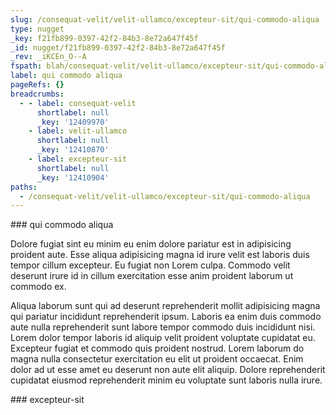 ```yaml
---
slug: /consequat-velit/velit-ullamco/excepteur-sit/qui-commodo-aliqua
type: nugget
_key: f21fb899-0397-42f2-84b3-8e72a647f45f
_id: nugget/f21fb899-0397-42f2-84b3-8e72a647f45f
_rev: _iKCEn_O--A
fspath: blah/consequat-velit/velit-ullamco/excepteur-sit/qui-commodo-aliqua.md
label: qui commodo aliqua
pageRefs: {}
breadcrumbs:
  - - label: consequat-velit
      shortlabel: null
      _key: '12409970'
    - label: velit-ullamco
      shortlabel: null
      _key: '12410870'
    - label: excepteur-sit
      shortlabel: null
      _key: '12410904'
paths:
  - /consequat-velit/velit-ullamco/excepteur-sit/qui-commodo-aliqua
---
```


<NuggetArea>
<Nugget slug="/consequat-velit/velit-ullamco/excepteur-sit/qui-commodo-aliqua" type="nugget" _key="f21fb899-0397-42f2-84b3-8e72a647f45f" _id="nugget/f21fb899-0397-42f2-84b3-8e72a647f45f" _rev="_iKCEn_O--A" fspath="blah/consequat-velit/velit-ullamco/excepteur-sit/qui-commodo-aliqua.md" label="qui commodo aliqua" paths="/consequat-velit/velit-ullamco/excepteur-sit/qui-commodo-aliqua">
<NuggetBody>
### qui commodo aliqua

Dolore fugiat sint eu minim eu enim dolore pariatur est in adipisicing proident aute. Esse aliqua adipisicing magna id irure velit est laboris duis tempor cillum excepteur. Eu fugiat non Lorem culpa. Commodo velit deserunt irure id in cillum exercitation esse anim proident laborum ut commodo ex.

Aliqua laborum sunt qui ad deserunt reprehenderit mollit adipisicing magna qui pariatur incididunt reprehenderit ipsum. Laboris ea enim duis commodo aute nulla reprehenderit sunt labore tempor commodo duis incididunt nisi. Lorem dolor tempor laboris id aliquip velit proident voluptate cupidatat eu. Excepteur fugiat et commodo quis proident nostrud. Lorem laborum do magna nulla consectetur exercitation eu elit ut proident occaecat. Enim dolor ad ut esse amet eu deserunt non aute elit aliquip. Dolore reprehenderit cupidatat eiusmod reprehenderit minim eu voluptate sunt laboris nulla irure.

</NuggetBody>
<Breadcrumbs>
<Crumbs>
<Crumb _key="12409970" label="consequat-velit" /><Crumb _key="12410870" label="velit-ullamco" /><Crumb _key="12410904" label="excepteur-sit" />
</Crumbs>
</Breadcrumbs>
</Nugget>

<NuggetsInbound>
</NuggetsInbound>
<NuggetsOutbound>
</NuggetsOutbound>
</NuggetArea>
<PassagesInbound>
<Passage direction="inbound" type="passage" _key="12410904" _id="passage/12410904" _rev="_iKCEn_K--A" label="excepteur-sit" passage="excepteur-sit" fspath="blah/consequat-velit/velit-ullamco/excepteur-sit" paths="/consequat-velit/velit-ullamco/excepteur-sit" slug="/consequat-velit/velit-ullamco/excepteur-sit">
<NuggetBody>
### excepteur-sit

</NuggetBody>
<Breadcrumbs>
<Crumbs>
<Crumb _key="12409970" label="consequat-velit" /><Crumb _key="12410870" label="velit-ullamco" />
</Crumbs>
</Breadcrumbs>
</Passage>

</PassagesInbound>
<PassagesOutbound>
</PassagesOutbound>